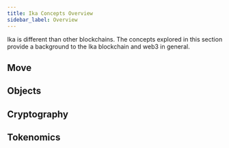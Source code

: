 ```yaml
---
title: Ika Concepts Overview
sidebar_label: Overview
---
```


Ika is different than other blockchains. The concepts explored in this section provide a background to the Ika blockchain and web3 in general.

## Move

<Cards>
<Card title="Move overview" href="concepts/ika-move-concepts"/>
<Card title="Package upgrades" href="concepts/ika-move-concepts/packages/upgrade"/>
</Cards>

## Objects

<Cards>
<Card title="Object Model" href="concepts/object-model"/>
<Card title="Dynamic Fields" href="concepts/dynamic-fields"/>
<Card title="Transfer to Object" href="concepts/transfers/transfer-to-object"/>
</Cards>

## Cryptography

<Cards>
<Card title="zkLogin" href="concepts/cryptography/zklogin"/>
<Card title="Transaction authentication" href="concepts/cryptography/transaction-auth"/>
</Cards>

## Tokenomics

<Cards>
<Card title="IKA token" href="concepts/tokenomics/ika-coin" />
<Card title="Gas in Ika" href="concepts/tokenomics/gas-in-ika" />
<Card title="Storage fund" href="concepts/tokenomics/storage-fund" />
</Cards>
